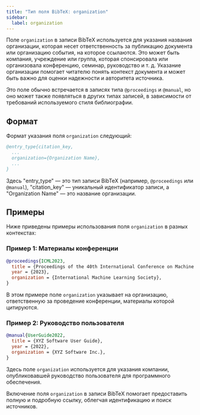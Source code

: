 ```yaml
---
title: "Тип поля BibTeX: organization"
sidebar:
  label: organization
---
```



Поле `organization` в записи BibTeX используется для указания названия организации, которая несет ответственность за публикацию документа или организацию события, на которое ссылаются. Это может быть компания, учреждение или группа, которая спонсировала или организовала конференцию, семинар, руководство и т. д. Указание организации помогает читателю понять контекст документа и может быть важно для оценки надежности и авторитета источника.

<CiteDrive />

Это поле обычно встречается в записях типа `@proceedings` и `@manual`, но оно может также появляться в других типах записей, в зависимости от требований используемого стиля библиографии.

## Формат

Формат указания поля `organization` следующий:

```bibtex
@entry_type{citation_key,
  ...
  organization={Organization Name},
  ...
}
```

Здесь "entry_type" — это тип записи BibTeX (например, `@proceedings` или `@manual`), "citation_key" — уникальный идентификатор записи, а "Organization Name" — это название организации.

## Примеры

Ниже приведены примеры использования поля `organization` в разных контекстах:

### Пример 1: Материалы конференции

```bibtex
@proceedings{ICML2023,
  title = {Proceedings of the 40th International Conference on Machine Learning},
  year = {2023},
  organization = {International Machine Learning Society},
}
```

В этом примере поле `organization` указывает на организацию, ответственную за проведение конференции, материалы которой цитируются.

### Пример 2: Руководство пользователя

```bibtex
@manual{UserGuide2022,
  title = {XYZ Software User Guide},
  year = {2022},
  organization = {XYZ Software Inc.},
}
```

Здесь поле `organization` используется для указания компании, опубликовавшей руководство пользователя для программного обеспечения.

Включение поля `organization` в записи BibTeX помогает предоставить полную и подробную ссылку, облегчая идентификацию и поиск источников.
